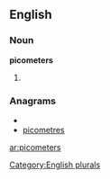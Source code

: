 ==English==

===Noun===
'''picometers'''

# {{plural of|[[picometer gaga lala]]}}

===Anagrams===
* {{alphagram|ceeimoprst}}
* [[picometres#English|picometres]]

[[Category:English plurals]]

[[ar:picometers]]